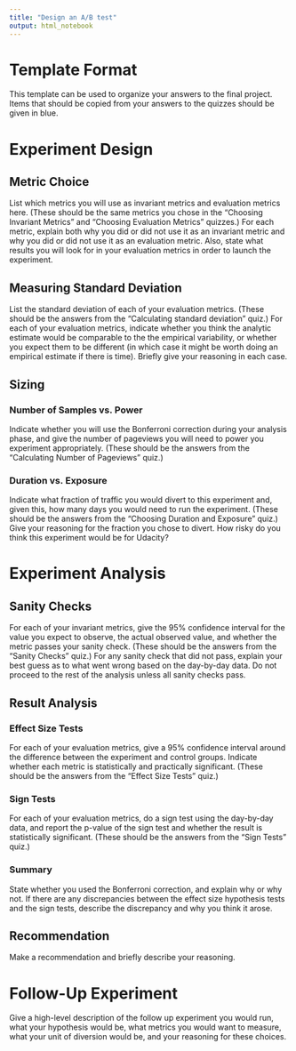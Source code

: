 ```yaml
---
title: "Design an A/B test"
output: html_notebook
---
```

# Template Format

This template can be used to organize your answers to the final project. Items that should be copied from your answers to the quizzes should be given in blue.

# Experiment Design

## Metric Choice

List which metrics you will use as invariant metrics and evaluation metrics here. (These should be the same metrics you chose in the "Choosing Invariant Metrics" and "Choosing Evaluation Metrics" quizzes.)
For each metric, explain both why you did or did not use it as an invariant metric and why you did or did not use it as an evaluation metric. Also, state what results you will look for in your evaluation metrics in order to launch the experiment.

## Measuring Standard Deviation

List the standard deviation of each of your evaluation metrics. (These should be the answers from the "Calculating standard deviation" quiz.)
For each of your evaluation metrics, indicate whether you think the analytic estimate would be comparable to the the empirical variability, or whether you expect them to be different (in which case it might be worth doing an empirical estimate if there is time). Briefly give your reasoning in each case.

## Sizing

### Number of Samples vs. Power

Indicate whether you will use the Bonferroni correction during your analysis phase, and give the number of pageviews you will need to power you experiment appropriately. (These should be the answers from the "Calculating Number of Pageviews" quiz.)

### Duration vs. Exposure

Indicate what fraction of traffic you would divert to this experiment and, given this, how many days you would need to run the experiment. (These should be the answers from the "Choosing Duration and Exposure" quiz.)
Give your reasoning for the fraction you chose to divert. How risky do you think this experiment would be for Udacity?


# Experiment Analysis

## Sanity Checks

For each of your invariant metrics, give the 95% confidence interval for the value you expect to observe, the actual observed value, and whether the metric passes your sanity check. (These should be the answers from the "Sanity Checks" quiz.)
For any sanity check that did not pass, explain your best guess as to what went wrong based on the day-by-day data. Do not proceed to the rest of the analysis unless all sanity checks pass.

## Result Analysis

### Effect Size Tests

For each of your evaluation metrics, give a 95% confidence interval around the difference between the experiment and control groups. Indicate whether each metric is statistically and practically significant. (These should be the answers from the "Effect Size Tests" quiz.)

### Sign Tests

For each of your evaluation metrics, do a sign test using the day-by-day data, and report the p-value of the sign test and whether the result is statistically significant. (These should be the answers from the "Sign Tests" quiz.)

### Summary

State whether you used the Bonferroni correction, and explain why or why not. If there are any discrepancies between the effect size hypothesis tests and the sign tests, describe the discrepancy and why you think it arose.

## Recommendation

Make a recommendation and briefly describe your reasoning.

# Follow-Up Experiment

Give a high-level description of the follow up experiment you would run, what your hypothesis would be, what metrics you would want to measure, what your unit of diversion would be, and your reasoning for these choices.

